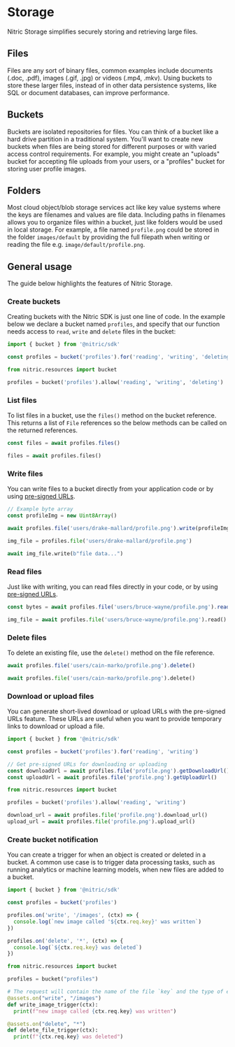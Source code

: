 
# Storage

Nitric Storage simplifies securely storing and retrieving large files.

## Files

Files are any sort of binary files, common examples include documents (.doc, .pdf), images (.gif, .jpg) or videos (.mp4, .mkv). Using buckets to store these larger files, instead of in other data persistence systems, like SQL or document databases, can improve performance.

## Buckets

Buckets are isolated repositories for files. You can think of a bucket like a hard drive partition in a traditional system. You'll want to create new buckets when files are being stored for different purposes or with varied access control requirements. For example, you might create an "uploads" bucket for accepting file uploads from your users, or a "profiles" bucket for storing user profile images.

## Folders

Most cloud object/blob storage services act like key value systems where the keys are filenames and values are file data. Including paths in filenames allows you to organize files within a bucket, just like folders would be used in local storage. For example, a file named `profile.png` could be stored in the folder `images/default` by providing the full filepath when writing or reading the file e.g. `image/default/profile.png`.

## General usage

The guide below highlights the features of Nitric Storage.

### Create buckets

Creating buckets with the Nitric SDK is just one line of code. In the example below we declare a bucket named `profiles`, and specify that our function needs access to `read`, `write` and `delete` files in the bucket:

<CodeGroup>

```javascript
import { bucket } from '@nitric/sdk'

const profiles = bucket('profiles').for('reading', 'writing', 'deleting')
```

```python
from nitric.resources import bucket

profiles = bucket('profiles').allow('reading', 'writing', 'deleting')
```

</CodeGroup>

### List files

To list files in a bucket, use the `files()` method on the bucket reference. This returns a list of `File` references so the below methods can be called on the returned references.

<CodeGroup>

```javascript
const files = await profiles.files()
```

```python
files = await profiles.files()
```

</CodeGroup>

### Write files

You can write files to a bucket directly from your application code or by using [pre-signed URLs](#accessing-files).

<CodeGroup>

```javascript
// Example byte array
const profileImg = new Uint8Array()

await profiles.file('users/drake-mallard/profile.png').write(profileImg)
```

```python
img_file = profiles.file('users/drake-mallard/profile.png')

await img_file.write(b"file data...")
```

</CodeGroup>

### Read files

Just like with writing, you can read files directly in your code, or by using [pre-signed URLs](#accessing-files).

<CodeGroup>

```javascript
const bytes = await profiles.file('users/bruce-wayne/profile.png').read()
```

```python
img_file = await profiles.file('users/bruce-wayne/profile.png').read()
```

</CodeGroup>

### Delete files

To delete an existing file, use the `delete()` method on the file reference.

<CodeGroup>

```javascript
await profiles.file('users/cain-marko/profile.png').delete()
```

```python
await profiles.file('users/cain-marko/profile.png').delete()
```

</CodeGroup>

### Download or upload files

You can generate short-lived download or upload URLs with the pre-signed URLs feature. These URLs are useful when you want to provide temporary links to download or upload a file.

<CodeGroup>

```javascript
import { bucket } from '@nitric/sdk'

const profiles = bucket('profiles').for('reading', 'writing')

// Get pre-signed URLs for downloading or uploading
const downloadUrl = await profiles.file('profile.png').getDownloadUrl()
const uploadUrl = await profiles.file('profile.png').getUploadUrl()
```

```python
from nitric.resources import bucket

profiles = bucket('profiles').allow('reading', 'writing')

download_url = await profiles.file('profile.png').download_url()
upload_url = await profiles.file('profile.png').upload_url()
```

</CodeGroup>

### Create bucket notification

You can create a trigger for when an object is created or deleted in a bucket. A common use case is to trigger data processing tasks, such as running analytics or machine learning models, when new files are added to a bucket.

<CodeGroup>

```javascript
import { bucket } from '@nitric/sdk'

const profiles = bucket('profiles')

profiles.on('write', '/images', (ctx) => {
  console.log(`new image called '${ctx.req.key}' was written`)
})

profiles.on('delete', '*', (ctx) => {
  console.log(`${ctx.req.key} was deleted`)
})
```

```python
from nitric.resources import bucket

profiles = bucket("profiles")

# The request will contain the name of the file `key` and the type of event `type`
@assets.on("write", "/images")
def write_image_trigger(ctx):
  print(f"new image called {ctx.req.key} was written")

@assets.on("delete", "*")
def delete_file_trigger(ctx):
  print(f"{ctx.req.key} was deleted")
```

</CodeGroup>
